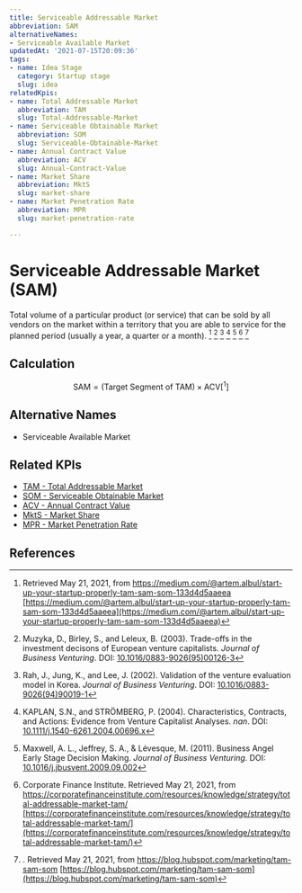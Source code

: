 ```yaml
---
title: Serviceable Addressable Market
abbreviation: SAM
alternativeNames:
- Serviceable Available Market
updatedAt: '2021-07-15T20:09:36'
tags:
- name: Idea Stage
  category: Startup stage
  slug: idea
relatedKpis:
- name: Total Addressable Market
  abbreviation: TAM
  slug: Total-Addressable-Market
- name: Serviceable Obtainable Market
  abbreviation: SOM
  slug: Serviceable-Obtainable-Market
- name: Annual Contract Value
  abbreviation: ACV
  slug: Annual-Contract-Value
- name: Market Share
  abbreviation: MktS
  slug: market-share
- name: Market Penetration Rate
  abbreviation: MPR
  slug: market-penetration-rate

---
```


# Serviceable Addressable Market (SAM)

Total volume of a particular product (or service) that can be sold by all vendors on the market within a territory that you are able to service for the planned period (usually a year, a quarter or a month). [^1] [^4] [^5] [^6] [^7] [^2] [^3]

## Calculation

$$
\textrm{SAM} = \textrm{(Target Segment of TAM)} \times \textrm{ACV} [^1]
$$



## Alternative Names

- Serviceable Available Market

## Related KPIs

- [TAM - Total Addressable Market](/en/kpis/Total-Addressable-Market)
- [SOM - Serviceable Obtainable Market](/en/kpis/Serviceable-Obtainable-Market)
- [ACV - Annual Contract Value](/en/kpis/Annual-Contract-Value)
- [MktS - Market Share](/en/kpis/market-share)
- [MPR - Market Penetration Rate](/en/kpis/market-penetration-rate)

## References

[^1]:   Retrieved May 21, 2021, from https://medium.com/@artem.albul/start-up-your-startup-properly-tam-sam-som-133d4d5aaeea [https://medium.com/@artem.albul/start-up-your-startup-properly-tam-sam-som-133d4d5aaeea](https://medium.com/@artem.albul/start-up-your-startup-properly-tam-sam-som-133d4d5aaeea)
[^2]:  Corporate Finance Institute. Retrieved May 21, 2021, from https://corporatefinanceinstitute.com/resources/knowledge/strategy/total-addressable-market-tam/ [https://corporatefinanceinstitute.com/resources/knowledge/strategy/total-addressable-market-tam/](https://corporatefinanceinstitute.com/resources/knowledge/strategy/total-addressable-market-tam/)
[^3]:  . Retrieved May 21, 2021, from https://blog.hubspot.com/marketing/tam-sam-som [https://blog.hubspot.com/marketing/tam-sam-som](https://blog.hubspot.com/marketing/tam-sam-som)
[^4]: Muzyka, D., Birley, S., and Leleux, B. (2003). Trade-offs in the investment decisons of European venture capitalists. *Journal of Business Venturing*. DOI: [10.1016/0883-9026(95)00126-3](https://doi.org/10.1016/0883-9026(95)00126-3)
[^5]: Rah, J., Jung, K., and Lee, J. (2002). Validation of the venture evaluation model in Korea. *Journal of Business Venturing*. DOI: [10.1016/0883-9026(94)90019-1](https://doi.org/10.1016/0883-9026(94)90019-1)
[^6]: KAPLAN, S.N., and STRÖMBERG, P. (2004). Characteristics, Contracts, and Actions: Evidence from Venture Capitalist Analyses. *nan*. DOI: [10.1111/j.1540-6261.2004.00696.x](https://doi.org/10.1111/j.1540-6261.2004.00696.x)
[^7]: Maxwell, A. L., Jeffrey, S. A., & Lévesque, M. (2011). Business Angel Early Stage Decision Making. *Journal of Business Venturing*. DOI: [10.1016/j.jbusvent.2009.09.002](https://doi.org/10.1016/j.jbusvent.2009.09.002)
[^8]:  . Retrieved May 21, 2021, from https://blog.hubspot.com/sales/attach-rate [https://blog.hubspot.com/sales/attach-rate](https://blog.hubspot.com/sales/attach-rate)
